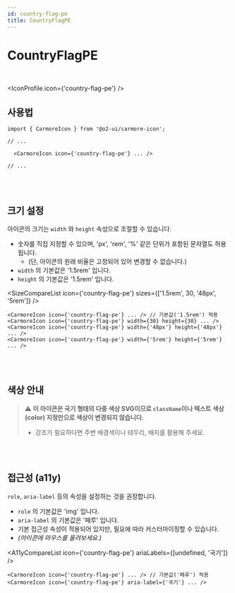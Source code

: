```yaml
---
id: country-flag-pe
title: CountryFlagPE
---
```




# CountryFlagPE

<br />

<IconProfile icon={'country-flag-pe'} />

## 사용법

```tsx
import { CarmoreIcon } from '@o2-ui/carmore-icon';

// ...

  <CarmoreIcon icon={'country-flag-pe'} ... />

// ...
```

<br />
<br />

## 크기 설정

아이콘의 크기는 `width` 와 `height` 속성으로 조절할 수 있습니다.

- 숫자를 직접 지정할 수 있으며, 'px', 'rem', '%' 같은 단위가 포함된 문자열도 허용됩니다.
  - (단, 아이콘의 원래 비율은 고정되어 있어 변경할 수 없습니다.)
- `width` 의 기본값은 '1.5rem' 입니다.
- `height` 의 기본값은 '1.5rem' 입니다.

<SizeCompareList icon={'country-flag-pe'} sizes={['1.5rem', 30, '48px', '5rem']} />

```tsx
<CarmoreIcon icon={'country-flag-pe'} ... /> // 기본값('1.5rem') 적용
<CarmoreIcon icon={'country-flag-pe'} width={30} height={30} ... />
<CarmoreIcon icon={'country-flag-pe'} width={'48px'} height={'48px'} ... />
<CarmoreIcon icon={'country-flag-pe'} width={'5rem'} height={'5rem'} ... />
```

<br />
<br />

## 색상 안내

> ⚠️ <b>이 아이콘은 국기 형태의 다중 색상 SVG이므로 `className`이나 텍스트 색상(color) 지정만으로 색상이 변경되지 않습니다. </b>
>
> - 강조가 필요하다면 주변 배경색이나 테두리, 배지를 활용해 주세요.

<br />
<br />

## 접근성 (a11y)

`role`, `aria-label` 등의 속성을 설정하는 것을 권장합니다.

- `role` 의 기본값은 'img' 입니다.
- `aria-label` 의 기본값은 '페루' 입니다.
- 기본 접근성 속성이 적용되어 있지만, 필요에 따라 커스터마이징할 수 있습니다.
- _(아이콘에 마우스를 올려보세요.)_

<A11yCompareList icon={'country-flag-pe'} ariaLabels={[undefined, '국기']} />

```tsx
<CarmoreIcon icon={'country-flag-pe'} ... /> // 기본값('페루') 적용
<CarmoreIcon icon={'country-flag-pe'} aria-label={'국기'} ... />
```
